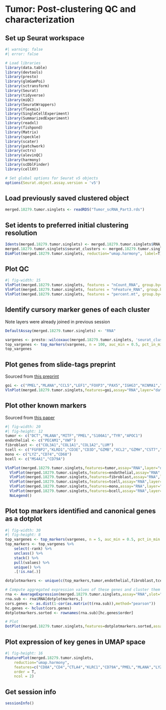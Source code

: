 # Tumor: Post-clustering QC and characterization {#sec-tumor-initial-cluster-qc}

## Set up Seurat workspace

```r
#| warning: false
#| error: false

# Load libraries
library(data.table)
library(devtools)
library(presto)
library(glmGamPoi)
library(sctransform)
library(Seurat)
library(tidyverse)
library(miQC)	
library(SeuratWrappers)
library(flexmix)
library(SingleCellExperiment)
library(SummarizedExperiment)
library(readxl)
library(fishpond)
library(Matrix)
library(speckle)
library(scater)
library(patchwork)
library(vctrs)
library(alevinQC)
library(harmony)
library(scDblFinder)
library(cellXY)

# Set global options for Seurat v5 objects
options(Seurat.object.assay.version = 'v5')
```

## Load previously saved clustered object

```r
merged.18279.tumor.singlets <- readRDS("Tumor_scRNA_Part3.rds")
```

## Set idents to preferred initial clustering resolution

```r
Idents(merged.18279.tumor.singlets) <- merged.18279.tumor.singlets$RNA_snn_res.1
merged.18279.tumor.singlets$seurat_clusters <- merged.18279.tumor.singlets$RNA_snn_res.1
DimPlot(merged.18279.tumor.singlets, reduction="umap.harmony", label=T)
```

## Plot QC

```r
#| fig-width: 15
VlnPlot(merged.18279.tumor.singlets, features = "nCount_RNA", group.by="seurat_clusters",pt.size=0) + NoLegend()
VlnPlot(merged.18279.tumor.singlets, features = "nFeature_RNA", group.by="seurat_clusters",pt.size=0) + NoLegend()
VlnPlot(merged.18279.tumor.singlets, features = "percent.mt", group.by="seurat_clusters",pt.size=0) + NoLegend()
```

## Identify cursory marker genes of each cluster
Note layers were already joined in previous session

```r
DefaultAssay(merged.18279.tumor.singlets) <- "RNA"

vargenes <- presto::wilcoxauc(merged.18279.tumor.singlets, 'seurat_clusters', seurat_assay = 'RNA')
top_vargenes <- top_markers(vargenes, n = 100, auc_min = 0.5, pct_in_min = 50, pct_out_max = 50)
top_vargenes

```

## Plot genes from slide-tags preprint

Sourced from [this preprint](https://www.biorxiv.org/content/10.1101/2023.04.01.535228v1.full.pdf)

```r
goi <- c("PMEL","MLANA","CCL5","LEF1","FOXP3","PAX5","IGHG3","KCNMA1","ZNF366","CUX2","COL1A1","PLVAP")
VlnPlot(merged.18279.tumor.singlets,features=goi,assay="RNA",layer="data",flip=T,sort=T,stack=T)
```

## Plot other known markers
Sourced from [this paper](https://www.ncbi.nlm.nih.gov/pmc/articles/PMC9700682/)

```r
#| fig-width: 20
#| fig-height: 12
tumor <- c("DCT","MLANA","MITF","PMEL","S100A1","TYR","APOC1")
endothelial <- c("PECAM1","VWF")
fibroblast <- c("COL3A1","COL1A1","COL1A2","LUM")
tcell <- c("FGFBP2","KLRD1","CD3E","CD3D","GZMB","XCL2","GZMH","CST7","GZMK","GZMA","IFNG","GNLY","CCL4","NKG7","CCL5","CD8A","CD8B","CTLA4","TNFRSF4","BATF","ITM2A")
mono <- c("LYZ","CD74","CD68")
bcell <- c("MS4A1","CD79A")

VlnPlot(merged.18279.tumor.singlets,features=tumor,assay="RNA",layer="data",flip=T,sort=T,stack=T) +
  VlnPlot(merged.18279.tumor.singlets,features=endothelial,assay="RNA",layer="data",flip=T,sort=T,stack=T) +
  VlnPlot(merged.18279.tumor.singlets,features=fibroblast,assay="RNA",layer="data",flip=T,sort=T,stack=T) +
  VlnPlot(merged.18279.tumor.singlets,features=tcell,assay="RNA",layer="data",flip=T,sort=T,stack=T) +
  VlnPlot(merged.18279.tumor.singlets,features=mono,assay="RNA",layer="data",flip=T,sort=T,stack=T) +
  VlnPlot(merged.18279.tumor.singlets,features=bcell,assay="RNA",layer="data",flip=T,sort=T,stack=T) +
  NoLegend()
```

## Plot top markers identified and canonical genes as a dotplot

```r
#| fig-width: 30
#| fig-height: 8
top_vargenes <- top_markers(vargenes, n = 5, auc_min = 0.5, pct_in_min = 50, pct_out_max = 50)
top_markers <- top_vargenes %>%
	select(-rank) %>% 
	unclass() %>% 
	stack() %>%
	pull(values) %>%
	unique() %>%
	.[!is.na(.)]

dotplotmarkers <- unique(c(top_markers,tumor,endothelial,fibroblast,tcell,mono,bcell))

# Compute aggregated expression values of these genes and cluster them to order the figure
rna <- AverageExpression(merged.18279.tumor.singlets,assay="RNA",slot="data")
rna.sub <- rna$RNA[dotplotmarkers,]
cors.genes <- as.dist(1-cor(as.matrix(t(rna.sub)),method="pearson"))
hc.genes <- hclust(cors.genes)
dotplotmarkers.sorted <- rownames(rna.sub)[hc.genes$order]

# Plot
DotPlot(merged.18279.tumor.singlets,features=dotplotmarkers.sorted,assay="RNA",cols=c("blue","red"),cluster.idents=T) + RotatedAxis()

```

## Plot expression of key genes in UMAP space

```r
#| fig-height: 16
FeaturePlot(merged.18279.tumor.singlets, 
	reduction="umap.harmony", 
	features=c("CD8A","CD4","CTLA4","KLRC1","CD79A","PMEL","MLANA","LYZ","PECAM1","COL3A1","SFN","KRT19"),
	order = T,
	ncol = 2)
```


## Get session info

```r
sessionInfo()
```
